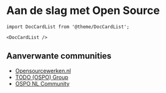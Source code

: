 # Aan de slag met Open Source

```mdx-code-block
import DocCardList from '@theme/DocCardList';

<DocCardList />
```

## Aanverwante communities

- [Opensourcewerken.nl](https://opensourcewerken.nl)
- [TODO (OSPO) Group](https://todogroup.org/#)
- [OSPO NL Community](https://ospo-nl.github.io/kennisbank/)
